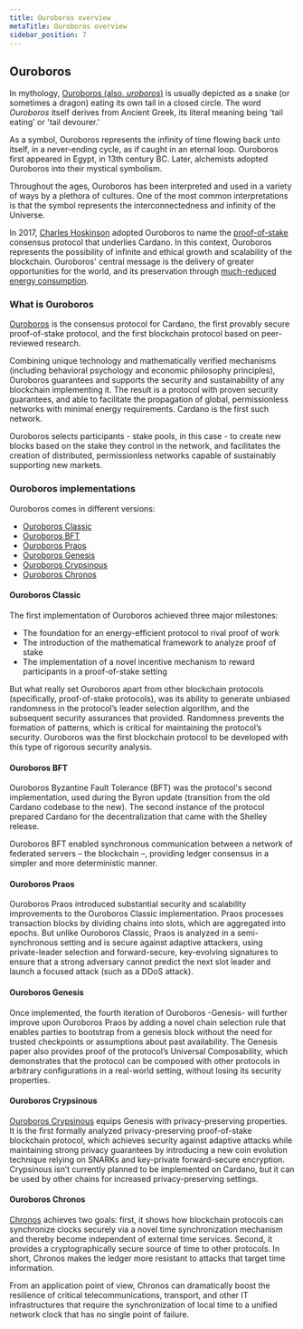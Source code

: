 ```yaml
---
title: Ouroboros overview
metaTitle: Ouroboros overview
sidebar_position: 7
---
```


## Ouroboros

In mythology,
[Ouroboros (also, _uroboros_)](https://en.wikipedia.org/wiki/Ouroboros) is
usually depicted as a snake (or sometimes a dragon) eating its own tail in a
closed circle. The word _Ouroboros_ itself derives from Ancient Greek, its
literal meaning being 'tail eating' or 'tail devourer.'

As a symbol, Ouroboros represents the infinity of time flowing back unto itself,
in a never-ending cycle, as if caught in an eternal loop. Ouroboros first
appeared in Egypt, in 13th century BC. Later, alchemists adopted Ouroboros into
their mystical symbolism.

Throughout the ages, Ouroboros has been interpreted and used in a variety of
ways by a plethora of cultures. One of the most common interpretations is that
the symbol represents the interconnectedness and infinity of the Universe.

In 2017, [Charles Hoskinson](https://en.wikipedia.org/wiki/Charles_Hoskinson)
adopted Ouroboros to name the
[proof-of-stake](https://docs.cardano.org/new-to-cardano/proof-of-stake)
consensus protocol that underlies Cardano. In this context, Ouroboros represents
the possibility of infinite and ethical growth and scalability of the
blockchain. Ouroboros' central message is the delivery of greater opportunities
for the world, and its preservation through
[much-reduced energy consumption](https://iohk.io/en/blog/posts/2021/08/17/why-they-re-calling-cardano-the-green-blockchain/).

### What is Ouroboros

[Ouroboros](https://eprint.iacr.org/2016/889.pdf) is the consensus protocol for
Cardano, the first provably secure proof-of-stake protocol, and the first
blockchain protocol based on peer-reviewed research.

Combining unique technology and mathematically verified mechanisms (including
behavioral psychology and economic philosophy principles), Ouroboros guarantees
and supports the security and sustainability of any blockchain implementing it.
The result is a protocol with proven security guarantees, and able to facilitate
the propagation of global, permissionless networks with minimal energy
requirements. Cardano is the first such network.

Ouroboros selects participants - stake pools, in this case - to create new
blocks based on the stake they control in the network, and facilitates the
creation of distributed, permissionless networks capable of sustainably
supporting new markets.

### Ouroboros implementations

Ouroboros comes in different versions:

- [Ouroboros Classic](https://iohk.io/en/research/library/papers/ouroborosa-provably-secure-proof-of-stake-blockchain-protocol/)
- [Ouroboros BFT](https://iohk.io/en/research/library/papers/ouroboros-bfta-simple-byzantine-fault-tolerant-consensus-protocol/)
- [Ouroboros Praos](https://iohk.io/en/research/library/papers/ouroboros-praosan-adaptively-securesemi-synchronous-proof-of-stake-protocol/)
- [Ouroboros Genesis](https://iohk.io/en/research/library/papers/ouroboros-genesiscomposable-proof-of-stake-blockchains-with-dynamic-availability/)
- [Ouroboros Crypsinous](https://iohk.io/en/research/library/papers/ouroboros-crypsinousprivacy-preserving-proof-of-stake/)
- [Ouroboros Chronos](https://iohk.io/en/research/library/papers/ouroboros-chronospermissionless-clock-synchronization-via-proof-of-stake/)

#### Ouroboros Classic

The first implementation of Ouroboros achieved three major milestones:

- The foundation for an energy-efficient protocol to rival proof of work
- The introduction of the mathematical framework to analyze proof of stake
- The implementation of a novel incentive mechanism to reward participants in a
  proof-of-stake setting

But what really set Ouroboros apart from other blockchain protocols
(specifically, proof-of-stake protocols), was its ability to generate unbiased
randomness in the protocol’s leader selection algorithm, and the subsequent
security assurances that provided. Randomness prevents the formation of
patterns, which is critical for maintaining the protocol’s security. Ouroboros
was the first blockchain protocol to be developed with this type of rigorous
security analysis.

#### Ouroboros BFT

Ouroboros Byzantine Fault Tolerance (BFT) was the protocol's second
implementation, used during the Byron update (transition from the old Cardano
codebase to the new). The second instance of the protocol prepared Cardano for
the decentralization that came with the Shelley release.

Ouroboros BFT enabled synchronous communication between a network of federated
servers – the blockchain –, providing ledger consensus in a simpler and more
deterministic manner.

#### Ouroboros Praos

Ouroboros Praos introduced substantial security and scalability improvements to
the Ouroboros Classic implementation. Praos processes transaction blocks by
dividing chains into slots, which are aggregated into epochs. But unlike
Ouroboros Classic, Praos is analyzed in a semi-synchronous setting and is secure
against adaptive attackers, using private-leader selection and forward-secure,
key-evolving signatures to ensure that a strong adversary cannot predict the
next slot leader and launch a focused attack (such as a DDoS attack).

#### Ouroboros Genesis

Once implemented, the fourth iteration of Ouroboros -Genesis- will further
improve upon Ouroboros Praos by adding a novel chain selection rule that enables
parties to bootstrap from a genesis block without the need for trusted
checkpoints or assumptions about past availability. The Genesis paper also
provides proof of the protocol’s Universal Composability, which demonstrates
that the protocol can be composed with other protocols in arbitrary
configurations in a real-world setting, without losing its security properties.

#### Ouroboros Crypsinous

[Ouroboros Crypsinous](https://iohk.io/en/research/library/papers/ouroboros-crypsinousprivacy-preserving-proof-of-stake/)
equips Genesis with privacy-preserving properties. It is the first formally
analyzed privacy-preserving proof-of-stake blockchain protocol, which achieves
security against adaptive attacks while maintaining strong privacy guarantees by
introducing a new coin evolution technique relying on SNARKs and key-private
forward-secure encryption. Crypsinous isn’t currently planned to be implemented
on Cardano, but it can be used by other chains for increased privacy-preserving
settings.

#### Ouroboros Chronos

[Chronos](https://iohk.io/en/blog/posts/2021/10/27/ouroboros-chronos-provides-the-first-high-resilience-cryptographic-time-source-based-on-blockchain/)
achieves two goals: first, it shows how blockchain protocols can synchronize
clocks securely via a novel time synchronization mechanism and thereby become
independent of external time services. Second, it provides a cryptographically
secure source of time to other protocols. In short, Chronos makes the ledger
more resistant to attacks that target time information.

From an application point of view, Chronos can dramatically boost the resilience
of critical telecommunications, transport, and other IT infrastructures that
require the synchronization of local time to a unified network clock that has no
single point of failure.
